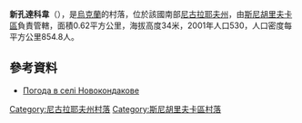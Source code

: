 {{coord|47|0|7|N|32|50|25|E|scale:100000|display=title}}

'''新孔達科韋'''（{{lang-uk|Новокондакове}}），是[[烏克蘭|烏克蘭]]的村落，位於該國南部[[尼古拉耶夫州|尼古拉耶夫州]]，由[[斯尼胡里夫卡區|斯尼胡里夫卡區]]負責管轄，面積0.62平方公里，海拔高度34米，2001年人口530，人口密度每平方公里854.8人。

==參考資料==
* [http://weather.in.ua/ua/nikolaevskaja/17666 Погода в селі Новокондакове] {{Wayback|url=http://weather.in.ua/ua/nikolaevskaja/17666 |date=20160606232828 }}

[[Category:尼古拉耶夫州村落|Category:尼古拉耶夫州村落]]
[[Category:斯尼胡里夫卡區村落|Category:斯尼胡里夫卡區村落]]


{{Mykolaiv-geo-stub}}
